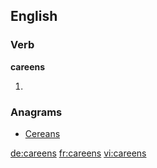==English==

===Verb===
'''careens'''

# {{third-person singular of|[[careen]]}}

===Anagrams===
* [[Cereans#English|Cereans]]

[[de:careens]]
[[fr:careens]]
[[vi:careens]]